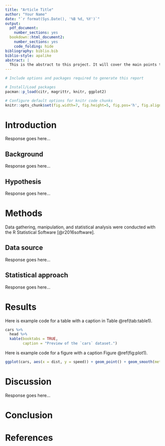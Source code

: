 ```yaml
---
title: "Article Title"
author: "Your Name"
date: "`r format(Sys.Date(), '%B %d, %Y')`"
output: 
  pdf_document: 
    number_sections: yes
  bookdown::html_document2: 
    number_sections: yes
    code_folding: hide
bibliography: biblio.bib
biblio-style: apalike
abstract: | 
  This is the abstract to this project. It will cover the main points that summarize the area of study, the research question to be explored, the motivation to study this area, the hypothesis to be tested or explored, and a concise description of the findings and their contribution to the area of study. An abstract should generally be no shorter than 100 words and no longer than 300 words.
---
```



```r
# Include options and packages required to generate this report

# Install/Load packages
pacman::p_load(citr, magrittr, knitr, ggplot2)

# Configure default options for knitr code chunks
knitr::opts_chunk$set(fig.width=7, fig.height=5, fig.pos='h', fig.align='center', echo=FALSE, message = FALSE, warning = FALSE)
```

# Introduction

<!-- the identification of a relevant topic/ area of interest to you, -->

Response goes here...

## Background

<!-- a description a viable and thought-provoking research question supported by previous research on the topic in the primary literature, -->

Response goes here...

## Hypothesis

<!-- a clear, and testable hypothesis based on evidence in the literature, -->

Response goes here...

# Methods

Data gathering, manipulation, and statistical analysis were conducted with the R Statistical Software [@r2016software]. 

## Data source

<!-- the identification of an adequate corpus resource (existing or to be developed) to address the research question;  evaluating the strengths and weakness of this particular resource, -->

Response goes here...

## Statistical approach

<!-- reference to and use of the appropriate analytical and/or statistical methods to assess the evidence, -->

Response goes here...

# Results

Here is example code for a table with a caption in Table \@ref(tab:table1).

```r
cars %>% 
  head %>% 
  kable(booktabs = TRUE, 
        caption = "Preview of the `cars` dataset.")
```

Here is example code for a figure with a caption Figure \@ref(fig:plot1).

```r
ggplot(cars, aes(x = dist, y = speed)) + geom_point() + geom_smooth(method = "lm")
```

# Discussion

<!-- and a review and discussion of the findings -->

Response goes here...

# Conclusion

# References
